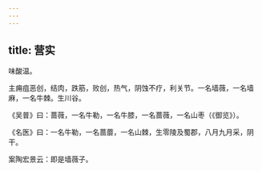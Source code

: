 ```yaml
---
---
---
```

title: 营实
---



味酸温。

主痈疽恶创，结肉，跌筋，败创，热气，阴蚀不疗，利关节。一名墙薇，一名墙麻，一名牛棘。生川谷。

《吴普》曰：蔷薇，一名牛勒，一名牛膝，一名蔷薇，一名山枣（《御览》）。

《名医》曰：一名牛勒，一名蔷蘼，一名山棘，生零陵及蜀郡，八月九月采，阴干。

案陶宏景云：即是墙薇子。